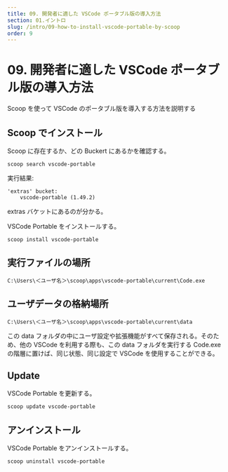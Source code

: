 ```yaml
---
title: 09. 開発者に適した VSCode ポータブル版の導入方法
section: 01.イントロ
slug: /intro/09-how-to-install-vscode-portable-by-scoop
order: 9
---
```


# 09. 開発者に適した VSCode ポータブル版の導入方法

Scoop を使って VSCode のポータブル版を導入する方法を説明する

## Scoop でインストール

Scoop に存在するか、どの Buckert にあるかを確認する。

```console
scoop search vscode-portable
```

実行結果:

```
'extras' bucket:
    vscode-portable (1.49.2)
```

extras バケットにあるのが分かる。

VSCode Portable をインストールする。

```console
scoop install vscode-portable
```

## 実行ファイルの場所

```
C:\Users\＜ユーザ名＞\scoop\apps\vscode-portable\current\Code.exe
```

## ユーザデータの格納場所

```
C:\Users\＜ユーザ名＞\scoop\apps\vscode-portable\current\data
```

この data フォルダの中にユーザ設定や拡張機能がすべて保存される。そのため、他の VSCode を利用する際も、この data フォルダを実行する Code.exe の階層に置けば、同じ状態、同じ設定で VSCode を使用することができる。

## Update

VSCode Portable を更新する。

```console
scoop update vscode-portable
```

## アンインストール

VSCode Portable をアンインストールする。

```console
scoop uninstall vscode-portable
```
